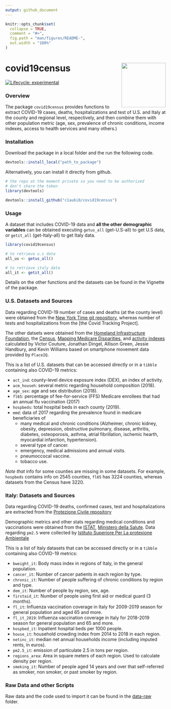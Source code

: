 ```yaml
---
output: github_document
---
```


<!-- README.md is generated from README.Rmd. Please edit that file -->

```r
knitr::opts_chunk$set(
  collapse = TRUE,
  comment = "#>",
  fig.path = "man/figures/README-",
  out.width = "100%"
)
```

# covid19census  <img src='inst/img/hexsticker.png' align="right" height="139" />

<!-- badges: start -->
[![Lifecycle: experimental](https://img.shields.io/badge/lifecycle-experimental-orange.svg)](https://www.tidyverse.org/lifecycle/#experimental)
<!-- badges: end -->

### Overview

The package `covid19census` provides functions to extract COVID-19 cases, deaths, hospitalizations and test of U.S. and Italy at the county and regional level, respectively, and then combine them with other population metric (age, sex, prevalence of chronic conditions, income indexes, access to health services and many others.)

### Installation

Download the package in a local folder and the run the following code.

```r
devtools::install_local("path_to_package")
```

Alternatively, you can install it directly from github.

```r
# the repo at the moment private so you need to be authorized 
# don't share the token
library(devtools)

devtools::install_github("c1au6i0/covid19census")
```

### Usage

A dataset that includes COVID-19 data and **all the other demographic variables** can be obtained executing `getus_all` (get-U.S-all) to get U.S data, or `getit_all` (get-Italy-all) to get Italy data.

```r
library(covid19census)

# to retrieve u.s data
all_us <- getus_all()

# to retrieve italy data
all_it <- getit_all()
```

Details on the other functions and the datasets can be found in the Vignette of the package.

### U.S. Datasets and Sources

Data regarding COVID-19 number of cases and deaths (at the county level) were obtained from the [New York Time git repository](https://github.com/nytimes/covid-19-data), whereas number of tests and hospitalizations from the [the Covid Tracking Project].

The other datsets were obtained from the [Homeland Infrastructure Foundation](https://hifld-geoplatform.opendata.arcgis.com/datasets/hospitals/data?page=18), the [Census](https://data.census.gov/cedsci/table?q=United%20States), [Mapping Medicare Disparities](https://data.cms.gov/mapping-medicare-disparities), and [activity indexes](https://github.com/COVIDExposureIndices/COVIDExposureIndices) calculated by  Victor Couture, Jonathan Dingel, Allison Green, Jessie Handbury, and Kevin Williams based on smartphone movement data provided by `PlaceIQ`.

This is a list of U.S. datasets that can be accessed directly or in a `tibble` containing also COVID-19 metrics:

* `act_ind`: county-level device exposure index (DEX), an index of activity.
* `acm_househ`: several metric regarding household composition (2018).
* `age_sex`: age and sex distribution (2018).
* `fl65`:  percentage of fee-for-service (FFS) Medicare enrollees that had an annual flu vaccination (2017)
* `hospbeds`: total hospital beds in each county (2019).
* `mmd`: data of 2017 regarding the  prevalence found in medicare beneficiaries of 
    * many medical and chronic conditions (Alzheimer, chronic kidney, obesity, depression, obstructive pulmonary, disease, arthritis, diabetes, osteoporosis, asthma, atrial  fibrillation, ischemic hearth, myocardial infarction, hypertension).
    * several type of cancer.
    * emergency,  medical admissions and annual visits.
    * pneumoccocal vaccine.
    * tobacco use.
    
*Note that* info for some counties are missing in some datasets. For example, `hospbeds` contains info on 2545 counties, `fl65` has 3224 counties, whereas datasets from the Census have 3220.

### Italy: Datasets and Sources

Data regarding COVID-19 deaths, confirmed cases, test and hospitalizations are extracted from the [Protezione Civile repository](https://github.com/pcm-dpc/COVID-19)

Demographic metrics and other stats regarding medical conditions and vaccinations were obtained from the [ISTAT](http://dati.istat.it/?lang=en), [Ministero della Salute](http://www.salute.gov.it/portale/home.html). Data regarding `pm2.5` were collected by [Istituto Superiore Per La protexione Ambientale](https://annuario.isprambiente.it/pon/basic/14)

This is a list of Italy datasets that can be accessed directly or in a `tibble` containing also COVID-19 metrics:

* `bweight_it`: Body mass index in regions of Italy, in the general population.
* `cancer_it`: Number of cancer patients in each region by type.
* `chronic_it`: Number of people suffering of chronic conditions by region and type.
* `dem_it`: Number of people by region, sex, age.
* `firstaid_it`: Number of people using first aid or medical guard (3 months). 
* `fl_it`: Influenza vaccination coverage in Italy for 2009-2019 season for general population and aged 65 and more.
* `fl_it_2019`: Influenza vaccination coverage in Italy for 2018-2019 season for general population and 65 and more.
* `hospbed_it`: Inpatient hospital beds per 1000 people.
* `house_it`:  household crowding index from 2014 to 2018 in each region.
* `netinc_it`:  median net annual households income (including imputed rents, in euros).
* `pm2.5_it`:  emission of particulate 2.5 in tons per region.
* `regions_area`: Area in square meters of each region. Used to calculate density per region.
* `smoking_it`: Number of people aged 14 years and over that self-referred as smoker, non smoker, or past smoker by region.

### Raw Data and other Scripts

Raw data and the code used to import it can be found in the [data-raw](https://github.com/c1au6i0/convid19census/tree/master/data-raw) folder. 



